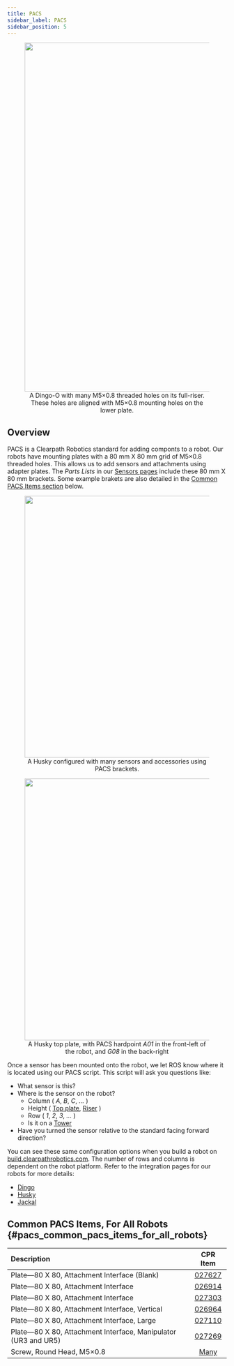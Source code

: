 ```yaml
---
title: PACS
sidebar_label: PACS
sidebar_position: 5
---
```


<figure>
  <center>
    <img
      src="/img/robot_images/dingo_images/dingo_omni_pacs_1.jpg"
      width="800"
    />
    <figcaption>
      A Dingo-O with many M5×0.8 threaded holes on its full-riser. <br /> These holes are aligned with M5×0.8 mounting holes on the lower plate.
    </figcaption>
  </center>
</figure>

## Overview

PACS is a Clearpath Robotics standard for adding componts to a robot.
Our robots have mounting plates with a 80 mm X 80 mm grid of M5×0.8 threaded holes.
This allows us to add sensors and attachments using adapter plates.
The _Parts Lists_ in our [Sensors pages](/docs/sensors) include these 80 mm X 80 mm brackets.
Some example brakets are also detailed in the [Common PACS Items section](#pacs_common_pacs_items_for_all_robots) below.

<figure>
  <center>
    <img
      src="/img/robot_images/husky_images/robot_husky_31.png"
      width="600"
    />
    <figcaption>A Husky configured with many sensors and accessories using PACS brackets.</figcaption>
  </center>
</figure>

<figure>
  <center>
    <img
      src="/img/robot_images/husky_images/robot_husky_30.png"
      width="600"
    />
    <figcaption>
      A Husky top plate, with PACS hardpoint <em>A01</em> in the front-left of the robot, and <em>G08</em> in the back-right
    </figcaption>
  </center>
</figure>

Once a sensor has been mounted onto the robot, we let ROS know where it is located using our PACS script.
This script will ask you questions like:

- What sensor is this?
- Where is the sensor on the robot?
  - Column ( _A_, _B_, _C_, _..._ )
  - Height ( [Top plate](/docs/robots/husky/integration_husky/top_plate_husky), [Riser](/docs/robots/husky/integration_husky/riser_partial_husky) )
  - Row ( _1_, _2_, _3_, _..._ )
  - Is it on a [Tower](/docs/accessories/tower)
- Have you turned the sensor relative to the standard facing forward direction?

You can see these same configuration options when you build a robot on [build.clearpathrobotics.com](https://build.clearpathrobotics.com/).
The number of rows and columns is dependent on the robot platform.
Refer to the integration pages for our robots for more details:

- [Dingo](/docs/robots/dingo/integration_dingo)
- [Husky](/docs/robots/husky/integration_husky)
- [Jackal](/docs/robots/jackal/integration_jackal)

## Common PACS Items, For All Robots {#pacs_common_pacs_items_for_all_robots}

| Description                                                    |                      CPR Item                       |
| :------------------------------------------------------------- | :-------------------------------------------------: |
| Plate—80 X 80, Attachment Interface (Blank)                    | [027627](/assets/pdf/clearpath_robotics_027627.pdf) |
| Plate—80 X 80, Attachment Interface                            | [026914](/assets/pdf/clearpath_robotics_026914.pdf) |
| Plate—80 X 80, Attachment Interface                            | [027303](/assets/pdf/clearpath_robotics_027303.pdf) |
| Plate—80 X 80, Attachment Interface, Vertical                  | [026964](/assets/pdf/clearpath_robotics_026964.pdf) |
| Plate—80 X 80, Attachment Interface, Large                     | [027110](/assets/pdf/clearpath_robotics_027110.pdf) |
| Plate—80 X 80, Attachment Interface, Manipulator (UR3 and UR5) | [027269](/assets/pdf/clearpath_robotics_027269.pdf) |
| Screw, Round Head, M5×0.8                                      | [Many](/docs/components/fasteners/screw_round_head) |
